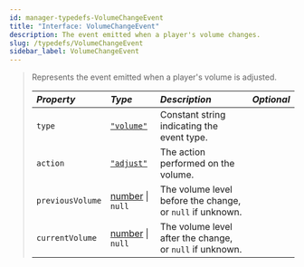 ```yaml
---
id: manager-typedefs-VolumeChangeEvent
title: "Interface: VolumeChangeEvent"
description: The event emitted when a player's volume changes.
slug: /typedefs/VolumeChangeEvent
sidebar_label: VolumeChangeEvent
---
```


> Represents the event emitted when a player's volume is adjusted.
> 
> | <i className="fa-solid fa-hashtag"/> Property | <i className="fa-solid fa-font"/> Type                                                                                           | <i className="fa-solid fa-list"/> Description             | <i className="fa-solid fa-flask"/> Optional |
> |:--------------------------------------------- |:----------------------------------------------------------------------------------------------------------------------------------|:--------------------------------------------------------- |:-------------------------------------------:|
> | `type`                                        | [`"volume"`](https://developer.mozilla.org/en-US/docs/Web/JavaScript/Reference/Global_Objects/String)                             | Constant string indicating the event type.                | <i className="fa-solid fa-xmark"/>          |
> | `action`                                      | [`"adjust"`](https://developer.mozilla.org/en-US/docs/Web/JavaScript/Reference/Global_Objects/String)                             | The action performed on the volume.                       | <i className="fa-solid fa-xmark"/>          |
> | `previousVolume`                              | [number](https://developer.mozilla.org/en-US/docs/Web/JavaScript/Reference/Global_Objects/Number) \| `null`                     | The volume level before the change, or `null` if unknown. | <i className="fa-solid fa-check"/>          |
> | `currentVolume`                               | [number](https://developer.mozilla.org/en-US/docs/Web/JavaScript/Reference/Global_Objects/Number) \| `null`                     | The volume level after the change, or `null` if unknown.  | <i className="fa-solid fa-check"/>          |
